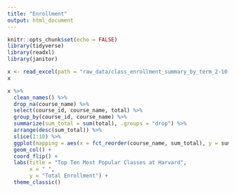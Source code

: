 ```yaml
---
title: "Enrollment"
output: html_document
---
```


```r
knitr::opts_chunk$set(echo = FALSE)
library(tidyverse)
library(readxl)
library(janitor)
```

```r
x <- read_excel(path = "raw_data/class_enrollment_summary_by_term_2-10-2021.xlsx", skip = 3)
x
```
```r
x %>% 
  clean_names() %>% 
  drop_na(course_name) %>% 
  select(course_id, course_name, total) %>% 
  group_by(course_id, course_name) %>% 
  summarize(sum_total = sum(total), .groups = "drop") %>% 
  arrange(desc(sum_total)) %>% 
  slice(1:10) %>% 
  ggplot(mapping = aes(x = fct_reorder(course_name, sum_total), y = sum_total, fill = sum_total)) +
  geom_col() +
  coord_flip() +
  labs(title = "Top Ten Most Popular Classes at Harvard",
       x = " ",
       y = "Total Enrollment") +
  theme_classic()
  
```

